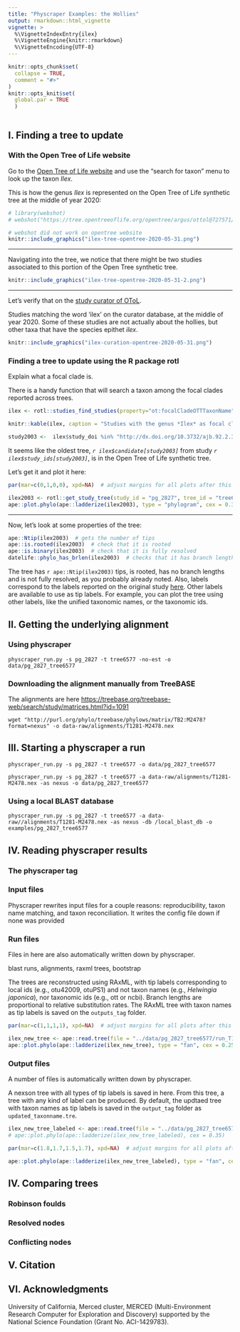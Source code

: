 ```yaml
---
title: "Physcraper Examples: the Hollies"
output: rmarkdown::html_vignette
vignette: >
  %\VignetteIndexEntry{ilex}
  %\VignetteEngine{knitr::rmarkdown}
  %\VignetteEncoding{UTF-8}
---
```


```r
knitr::opts_chunk$set(
  collapse = TRUE,
  comment = "#>"
)
knitr::opts_knit$set(
  global.par = TRUE
  )
```

```r

```
## I. Finding a tree to update

### With the Open Tree of Life website

Go to the [Open Tree of Life website](https://tree.opentreeoflife.org/opentree/argus/opentree12.3@ott93302) and use the "search for taxon" menu to look up the taxon *Ilex*.

This is how the genus *Ilex* is represented on the Open Tree of Life synthetic tree at the middle of year 2020:

```r
# library(webshot)
# webshot("https://tree.opentreeoflife.org/opentree/argus/ottol@727571/Ilex", "ilex-tree-opentree.png")

# webshot did not work on opentree website
knitr::include_graphics("ilex-tree-opentree-2020-05-31.png")
```

***

Navigating into the tree, we notice that there might be two studies associated to this portion of the Open Tree synthetic tree.

```r

knitr::include_graphics("ilex-tree-opentree-2020-05-31-2.png")
```

***

Let's verify that on the [study curator of OToL](https://tree.opentreeoflife.org/curator).

Studies matching the word 'ilex' on the curator database, at the middle of year 2020. Some of these studies are not actually about the hollies, but other taxa that have the species epithet *ilex*.

```r
knitr::include_graphics("ilex-curation-opentree-2020-05-31.png")
```

### Finding a tree to update using the R package rotl

<!-- ```{r} -->
<!-- ilex <- rotl::tnrs_match_names(names = "ilex") -->
<!-- ``` -->

<!-- ```{r, results='asis', echo=FALSE} -->
<!-- knitr::kable(ilex, caption = "Taxonomic Name Resolution information for the genus *Ilex*") -->
<!-- ``` -->

<!-- Can we use the *OTT id* to get some trees or studies? -->

<!-- ```{r} -->
<!-- rotl::studies_properties() -->
<!-- ``` -->

Explain what a focal clade is.

There is a handy function that will search a taxon among the focal clades reported across trees.

```r
ilex <- rotl::studies_find_studies(property="ot:focalCladeOTTTaxonName", value="Ilex")
```

```r
knitr::kable(ilex, caption = "Studies with the genus *Ilex* as focal clade.")
```
```r
study2003 <-  ilex$study_doi %in% "http://dx.doi.org/10.3732/ajb.92.2.352"
```

It seems like the oldest tree, *`r ilex$candidate[study2003]`* from study *`r ilex$study_ids[study2003]`*, is in the Open Tree of Life synthetic tree.

Let's get it and plot it here:

```r
par(mar=c(0,1,0,0), xpd=NA)  # adjust margins for all plots after this
```
```r
ilex2003 <- rotl::get_study_tree(study_id = "pg_2827", tree_id = "tree6577")
ape::plot.phylo(ape::ladderize(ilex2003), type = "phylogram", cex = 0.3, label.offset = 1, edge.width = 0.5) 
```

*** 

Now, let's look at some properties of the tree:

```r
ape::Ntip(ilex2003)  # gets the number of tips
ape::is.rooted(ilex2003)  # check that it is rooted
ape::is.binary(ilex2003)  # check that it is fully resolved
datelife::phylo_has_brlen(ilex2003)  # checks that it has branch lengths
```
The tree has `r ape::Ntip(ilex2003)` tips, is rooted, has no branch lengths and is not fully resolved, as you probably already noted. Also, labels correspond to the labels reported on the original study [here](`r ilex$study_doi[study2003]`). Other labels are available to use as tip labels. For example, you can plot the tree using other labels, like the unified taxonomic names, or the taxonomic ids.


## II. Getting the underlying alignment

### Using physcraper

```
physcraper_run.py -s pg_2827 -t tree6577 -no-est -o data/pg_2827_tree6577
```

### Downloading the alignment manually from TreeBASE

The alignments are here <https://treebase.org/treebase-web/search/study/matrices.html?id=1091>

```
wget "http://purl.org/phylo/treebase/phylows/matrix/TB2:M2478?format=nexus" -o data-raw/alignments/T1281-M2478.nex
```


## III. Starting a physcraper a run


```
physcraper_run.py -s pg_2827 -t tree6577 -o data/pg_2827_tree6577
```

```
physcraper_run.py -s pg_2827 -t tree6577 -a data-raw/alignments/T1281-M2478.nex -as nexus -o data/pg_2827_tree6577
```

### Using a local BLAST database

```
physcraper_run.py -s pg_2827 -t tree6577 -a data-raw//alignments/T1281-M2478.nex -as nexus -db /local_blast_db -o examples/pg_2827_tree6577 
```

## IV. Reading physcraper results

### The physcraper tag

### Input files

Physcraper rewrites input files for a couple reasons: reproducibility, taxon name matching, and taxon reconciliation.
It writes the config file down if none was provided

### Run files

Files in here are also automatically written down by physcraper.

blast runs, alignments, raxml trees, bootstrap

The trees are reconstructed using RAxML, with tip labels corresponding to local ids (e.g., otu42009, otuPS1) and not taxon names (e.g., *Helwingia japonica*), nor taxonomic ids (e.g., ott or ncbi). Branch lengths are proportional to relative substitution rates.
The RAxML tree with taxon names as tip labels is saved on the `outputs_tag` folder.

```r
par(mar=c(1,1,1,1), xpd=NA)  # adjust margins for all plots after this
```
```r
ilex_new_tree <- ape::read.tree(file = "../data/pg_2827_tree6577/run_T1281-M2478/RAxML_bestTree.2020-06-02")
ape::plot.phylo(ape::ladderize(ilex_new_tree), type = "fan", cex = 0.25, label.offset = 0.02, edge.width = 0.5)
```

### Output files

A number of files is automatically written down by physcraper.

A nexson tree with all types of tip labels is saved in here.
From this tree, a tree with any kind of label can be produced.
By default, the updtaed tree with taxon names as tip labels is saved 
in the `output_tag` folder as `updated_taxonname.tre`.


```r
ilex_new_tree_labeled <- ape::read.tree(file = "../data/pg_2827_tree6577/outputs_T1281-M2478/updated_taxonname.tre")
# ape::plot.phylo(ape::ladderize(ilex_new_tree_labeled), cex = 0.35)
```
```r
par(mar=c(1.8,1.7,1.5,1.7), xpd=NA)  # adjust margins for all plots after this
```
```r
ape::plot.phylo(ape::ladderize(ilex_new_tree_labeled), type = "fan", cex = 0.2, label.offset = 0.02, edge.width = 0.5)
```

## IV. Comparing trees

### Robinson foulds

### Resolved nodes

### Conflicting nodes

## V. Citation

## VI. Acknowledgments

University of California, Merced cluster, MERCED (Multi-Environment Research Computer for Exploration and Discovery) supported by the National Science Foundation (Grant No. ACI-1429783).
